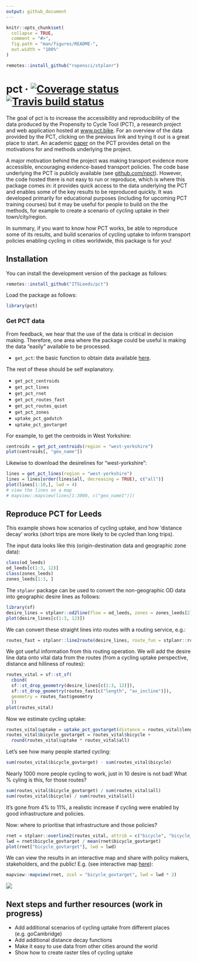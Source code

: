 ```yaml
---
output: github_document
---
```


<!-- README.md is generated from README.Rmd. Please edit that file -->

```r
knitr::opts_chunk$set(
  collapse = TRUE,
  comment = "#>",
  fig.path = "man/figures/README-",
  out.width = "100%"
)
```

```r
remotes::install_github("ropensci/stplanr")
```

# pct  &middot; [![Coverage status](https://codecov.io/gh/ITSLeeds/pct/branch/master/graph/badge.svg)](https://codecov.io/github/ITSLeeds/pct?branch=master) [![Travis build status](https://travis-ci.org/ITSLeeds/pct.svg?branch=master)](https://travis-ci.org/ITSLeeds/pct)

The goal of pct is to increase the accessibility and reproducibility of the data produced by the Propensity to Cycle Tool (PCT), a research project and web application hosted at [www.pct.bike](https://www.pct.bike/).
For an overview of the data provided by the PCT, clicking on the previous link and trying it out is a great place to start.
An academic [paper](https://www.jtlu.org/index.php/jtlu/article/view/862) on the PCT provides detail on the motivations for and methods underlying the project.

A major motivation behind the project was making transport evidence more accessible, encouraging evidence-based transport policies.
The code base underlying the PCT is publicly available (see [github.com/npct](https://github.com/npct/)).
However, the code hosted there is not easy to run or reproduce, which is where this package comes in: it provides quick access to the data underlying the PCT and enables some of the key results to be reproduced quickly.
It was developed primarily for educational purposes (including for upcoming PCT training courses) but it may be useful for people to build on the the methods, for example to create a scenario of cycling uptake in their town/city/region.

In summary, if you want to know how PCT works, be able to reproduce some of its results, and build scenarios of cycling uptake to inform transport policies enabling cycling in cities worldwide, this package is for you!

## Installation

You can install the development version of the package as follows:

```r
remotes::install_github("ITSLeeds/pct")
```


<!-- You can install the released version of pct from [CRAN](https://CRAN.R-project.org) with: -->

<!-- ``` r -->
<!-- install.packages("pct") -->
<!-- ``` -->

Load the package as follows:

```r
library(pct)
```

### Get PCT data

From feedback, we hear that the use of the data is critical in decision making. Therefore, one area where the package could be useful is making the data "easily" available to be processed.

* `get_pct`: the basic function to obtain data available  [here](). 

The rest of these should be self explanatory.

* `get_pct_centroids`
* `get_pct_lines` 
* `get_pct_rnet` 
* `get_pct_routes_fast` 
* `get_pct_routes_quiet` 
* `get_pct_zones` 
* `uptake_pct_godutch` 
* `uptake_pct_govtarget` 

For example, to get the centroids in West Yorkshire:

``` r
centroids = get_pct_centroids(region = "west-yorkshire")
plot(centroids[, "geo_name"])
```

Likewise to download the desirelines for "west-yorkshire":

```r
lines = get_pct_lines(region = "west-yorkshire")
lines = lines[order(lines$all, decreasing = TRUE), c("all")]
plot(lines[1:10,], lwd = 4)
# view the lines on a map
# mapview::mapview(lines[1:3000, c("geo_name1")])
```

## Reproduce PCT for Leeds

This example shows how scenarios of cycling uptake, and how 'distance decay' works (short trips are more likely to be cycled than long trips).

The input data looks like this (origin-destination data and geographic zone data):

```r
class(od_leeds)
od_leeds[c(1:3, 12)]
class(zones_leeds)
zones_leeds[1:3, ]
```

The `stplanr` package can be used to convert the non-geographic OD data into geographic desire lines as follows: 

```r
library(sf)
desire_lines = stplanr::od2line(flow = od_leeds, zones = zones_leeds[2])
plot(desire_lines[c(1:3, 12)])
```

We can convert these straight lines into routes with a routing service, e.g.:

```r
routes_fast = stplanr::line2route(desire_lines, route_fun = stplanr::route_cyclestreet)
```

We got useful information from this routing operation.
We will add the desire line data onto vital data from the routes (from a cycling uptake perspective, distance and hilliness of routes):

```r
routes_vital = sf::st_sf(
  cbind(
  sf::st_drop_geometry(desire_lines[c(1:3, 12)]),
  sf::st_drop_geometry(routes_fast[c("length", "av_incline")]),
  geometry = routes_fast$geometry
  ))
plot(routes_vital)
```

Now we estimate cycling uptake:

```r
routes_vital$uptake = uptake_pct_govtarget(distance = routes_vital$length, gradient = routes_vital$av_incline)
routes_vital$bicycle_govtarget = routes_vital$bicycle +
  round(routes_vital$uptake * routes_vital$all)
```

Let's see how many people started cycling:

```r
sum(routes_vital$bicycle_govtarget) - sum(routes_vital$bicycle)
```

Nearly 1000 more people cycling to work, just in 10 desire is not bad!
What % cyling is this, for those routes?

```r
sum(routes_vital$bicycle_govtarget) / sum(routes_vital$all)
sum(routes_vital$bicycle) / sum(routes_vital$all)
```

It's gone from 4% to 11%, a realistic increase if cycling were enabled by good infrastructure and policies.

Now: where to prioritise that infrastructure and those policies?

```r
rnet = stplanr::overline2(routes_vital, attrib = c("bicycle", "bicycle_govtarget"))
lwd = rnet$bicycle_govtarget / mean(rnet$bicycle_govtarget)
plot(rnet["bicycle_govtarget"], lwd = lwd)
```

We can view the results in an interactive map and share with policy makers, stakeholders, and the public!
E.g. (see interactive map [here](http://rpubs.com/RobinLovelace/474074)):

```r
mapview::mapview(rnet, zcol = "bicycle_govtarget", lwd = lwd * 2)
```

![](pct-leeds-demo.png)

## Next steps and further resources (work in progress)

- Add additional scenarios of cycling uptake from different places (e.g. goCambridge)
- Add additional distance decay functions
- Make it easy to use data from other cities around the world
- Show how to create raster tiles of cycling uptake
